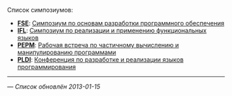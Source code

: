 Список симпозиумов:
* '''[[FSE]]''': [[FSE|Симпозиум по основам разработки программного обеспечения]]
* '''[[IFL]]''': [[IFL|Симпозиум по реализации и применению функциональных языков]]
* '''[[PEPM]]''': [[PEPM|Рабочая встреча по частичному вычислению и манипулированию программами]]
* '''[[PLDI]]''': [[PLDI|Конференция по разработке и реализации языков программирования]]

----
— ''Список обновлён 2013-01-15''
